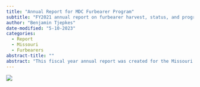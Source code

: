```yaml
---
title: "Annual Report for MDC Furbearer Program"
subtitle: "FY2021 annual report on furbearer harvest, status, and program activities."
author: "Benjamin Tjepkes"
date-modified: "5-10-2023"
categories:
  - Report
  - Missouri
  - Furbearers
abstract-title: ""
abstract: "This fiscal year annual report was created for the Missouri Department of Conservation Furbearer Program to summarize furbearer harvest, status, and other activities during FY21."
---
```


![](../gallery/img-2021-mdc-furbearer-report.jpg)



